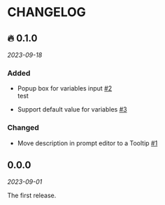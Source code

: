 # CHANGELOG

## 🔥 0.1.0

_2023-09-18_

### Added

- Popup box for variables input [#2](https://github.com/taterboom/PromptSnippets/pull/2)<br/>
  test

- Support default value for variables [#3](https://github.com/taterboom/PromptSnippets/pull/3)

### Changed

- Move description in prompt editor to a Tooltip [#1](https://github.com/taterboom/PromptSnippets/pull/1)

## 0.0.0

_2023-09-01_

The first release.

